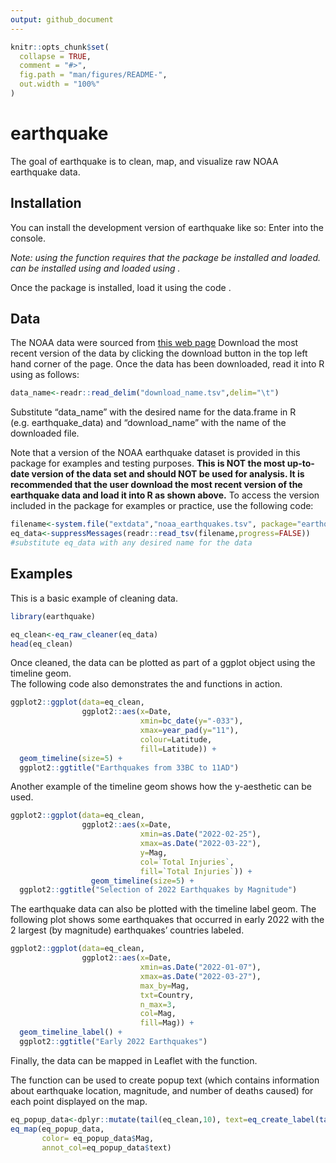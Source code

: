 ```yaml
---
output: github_document
---
```


<!-- README.md is generated from README.Rmd. Please edit that file -->

```r
knitr::opts_chunk$set(
  collapse = TRUE,
  comment = "#>",
  fig.path = "man/figures/README-",
  out.width = "100%"
)
```

# earthquake

<!-- badges: start -->
<!-- badges: end -->

The goal of earthquake is to clean, map, and visualize raw NOAA earthquake data. 

## Installation

You can install the development version of earthquake like so: Enter \code{install_github("haliyan/earthquake")} into the console. 

*Note: using the \code{install_github()} function requires that the \code{devtools} package be installed and loaded. \code{devtools} can be
installed using \code{install_packages("devtools")} and loaded using 
\code{library(devtools)}.* 

Once the \code{earthquake} package is installed, load it using the code
\code{library(earthquake)}. 

## Data 
The NOAA data were sourced from [this web page](www.ngdc.noaa.gov/hazel/view/hazards/earthquake/event-data) 
Download the most recent version of the data by clicking the download button in the top left hand corner of the page. 
Once the data has been downloaded, read it into R using \code{readr::read_delim()} as follows: 

```r
data_name<-readr::read_delim("download_name.tsv",delim="\t")
```

Substitute "data_name" with the desired name for the data.frame in R (e.g. earthquake_data) and "download_name" with the name of the downloaded file. 

Note that a version of the NOAA earthquake dataset is provided in this package for examples and testing purposes. 
**This is NOT the most up-to-date version of the data set and should NOT be used for analysis. It is recommended that the user download the most recent version of the earthquake data and load it into R as shown above.** 
To access the version included in the package for examples or practice, use the following code: 

```r
filename<-system.file("extdata","noaa_earthquakes.tsv", package="earthquake")
eq_data<-suppressMessages(readr::read_tsv(filename,progress=FALSE))
#substitute eq_data with any desired name for the data 
```


## Examples

This is a basic example of cleaning data. 
```r
library(earthquake)
```


```r
eq_clean<-eq_raw_cleaner(eq_data) 
head(eq_clean)
```

Once cleaned, the data can be plotted as part of a ggplot object using the timeline geom.  
The following code also demonstrates the \code{bc_date()} and \code{year_pad()} functions in action. 

```r
ggplot2::ggplot(data=eq_clean, 
                ggplot2::aes(x=Date,
                             xmin=bc_date(y="-033"),
                             xmax=year_pad(y="11"),
                             colour=Latitude,
                             fill=Latitude)) +
  geom_timeline(size=5) +
  ggplot2::ggtitle("Earthquakes from 33BC to 11AD")
```

Another example of the timeline geom shows how the y-aesthetic can be used. 

```r
ggplot2::ggplot(data=eq_clean, 
                ggplot2::aes(x=Date, 
                             xmin=as.Date("2022-02-25"),
                             xmax=as.Date("2022-03-22"),
                             y=Mag,
                             col=`Total Injuries`,
                             fill=`Total Injuries`)) +
                  geom_timeline(size=5) +
  ggplot2::ggtitle("Selection of 2022 Earthquakes by Magnitude")
```

The earthquake data can also be plotted with the timeline label geom. The following plot shows some earthquakes that occurred in early 2022 with the 2 largest (by magnitude) earthquakes' countries labeled. 

```r
ggplot2::ggplot(data=eq_clean,
                ggplot2::aes(x=Date,
                             xmin=as.Date("2022-01-07"),
                             xmax=as.Date("2022-03-27"),
                             max_by=Mag,
                             txt=Country,
                             n_max=3,
                             col=Mag,
                             fill=Mag)) +
  geom_timeline_label() +
  ggplot2::ggtitle("Early 2022 Earthquakes")
```

Finally, the data can be mapped in Leaflet with the \code{eq_map()} function.

The \code{eq_create_label()} function can be used to create popup text (which contains information about earthquake location, magnitude, and number of deaths caused) for each point displayed on the map. 

```r
eq_popup_data<-dplyr::mutate(tail(eq_clean,10), text=eq_create_label(tail(eq_clean,10)))
eq_map(eq_popup_data, 
       color= eq_popup_data$Mag, 
       annot_col=eq_popup_data$text)
```
